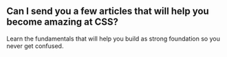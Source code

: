 ## Can I send you a few articles that will help you become amazing at CSS?

Learn the fundamentals that will help you build as strong foundation so you never get confused.
